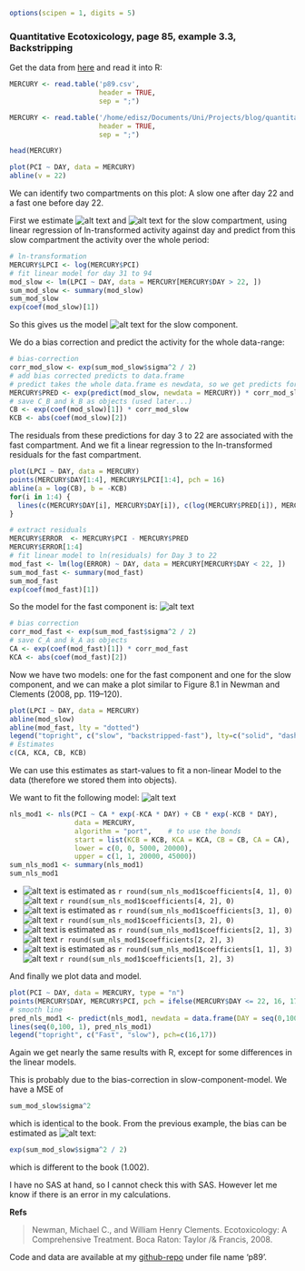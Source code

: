 
```r
options(scipen = 1, digits = 5)
```


### Quantitative Ecotoxicology, page 85, example 3.3, Backstripping

Get the data from [here](https://raw.github.com/EDiLD/r-ed/master/quantitative_ecotoxicology/data/p89.csv) and read it into R:

```r
MERCURY <- read.table('p89.csv', 
                      header = TRUE, 
                      sep = ";")
```
```r
MERCURY <- read.table('/home/edisz/Documents/Uni/Projects/blog/quantitative_ecotoxicology/data/p89.csv', 
                      header = TRUE, 
                      sep = ";")
```
```r
head(MERCURY)
```
```r
plot(PCI ~ DAY, data = MERCURY)
abline(v = 22)
```

We can identify two compartments on this plot: A slow one after day 22 and a fast one before day 22.

First we estimate ![alt text](http://chart.apis.google.com/chart?cht=tx&chl=C_B) and ![alt text](http://chart.apis.google.com/chart?cht=tx&chl=k_B) for the slow compartment, using linear regression of ln-transformed activity against day and predict from this slow compartment the activity over the whole period:

```r
# ln-transformation
MERCURY$LPCI <- log(MERCURY$PCI)
# fit linear model for day 31 to 94
mod_slow <- lm(LPCI ~ DAY, data = MERCURY[MERCURY$DAY > 22, ])
sum_mod_slow <- summary(mod_slow)
sum_mod_slow
exp(coef(mod_slow)[1])
```
So this gives us the model ![alt text](http://chart.apis.google.com/chart?cht=tx&chl=C = 12468 e^{-0.0124 * Day}) for the slow component.

We do a bias correction and predict the activity for the whole data-range:
```r
# bias-correction
corr_mod_slow <- exp(sum_mod_slow$sigma^2 / 2) 
# add bias corrected predicts to data.frame
# predict takes the whole data.frame es newdata, so we get predicts for every day.
MERCURY$PRED <- exp(predict(mod_slow, newdata = MERCURY)) * corr_mod_slow
# save C_B and k_B as objects (used later...)
CB <- exp(coef(mod_slow)[1]) * corr_mod_slow
KCB <- abs(coef(mod_slow)[2])
```

The residuals from these predictions for day 3 to 22 are associated with the fast compartment.
And we fit a linear regression to the ln-transformed residuals for the fast compartment.

```r
plot(LPCI ~ DAY, data = MERCURY)
points(MERCURY$DAY[1:4], MERCURY$LPCI[1:4], pch = 16)
abline(a = log(CB), b = -KCB)
for(i in 1:4) {
  lines(c(MERCURY$DAY[i], MERCURY$DAY[i]), c(log(MERCURY$PRED[i]), MERCURY$LPCI[i]), lwd = 2)
}
```

```r
# extract residuals
MERCURY$ERROR  <- MERCURY$PCI - MERCURY$PRED
MERCURY$ERROR[1:4]
# fit linear model to ln(residuals) for Day 3 to 22
mod_fast <- lm(log(ERROR) ~ DAY, data = MERCURY[MERCURY$DAY < 22, ])
sum_mod_fast <- summary(mod_fast)
sum_mod_fast
exp(coef(mod_fast)[1])
```

So the model for the fast component is: ![alt text](http://chart.apis.google.com/chart?cht=tx&chl=C = 36171 e^{-0.297 * Day})

```r
# bias correction
corr_mod_fast <- exp(sum_mod_fast$sigma^2 / 2) 
# save C_A and k_A as objects
CA <- exp(coef(mod_fast)[1]) * corr_mod_fast
KCA <- abs(coef(mod_fast)[2])
```


Now we have two models: one for the fast component and one for the slow component, and we can make a plot similar to Figure 8.1 in Newman and Clements (2008, pp. 119–120). 

```r
plot(LPCI ~ DAY, data = MERCURY)
abline(mod_slow)
abline(mod_fast, lty = "dotted")
legend("topright", c("slow", "backstripped-fast"), lty=c("solid", "dashed"), cex = 0.8)
# Estimates
c(CA, KCA, CB, KCB)

```

We can use this estimates as start-values to fit a non-linear Model to the data (therefore we stored them into objects).

We want to fit the following model:
![alt text](http://chart.apis.google.com/chart?cht=tx&chl=C=C_A * e^{-k_A*Day}%2BC_B e^{-k_B*Day})

```r
nls_mod1 <- nls(PCI ~ CA * exp(-KCA * DAY) + CB * exp(-KCB * DAY), 
                data = MERCURY, 
                algorithm = "port",    # to use the bonds
                start = list(KCB = KCB, KCA = KCA, CB = CB, CA = CA),
                lower = c(0, 0, 5000, 20000), 
                upper = c(1, 1, 20000, 45000))
sum_nls_mod1 <- summary(nls_mod1)
sum_nls_mod1
```
* ![alt text](http://chart.apis.google.com/chart?cht=tx&chl=C_A) is estimated as `r round(sum_nls_mod1$coefficients[4, 1], 0)` ![alt text](http://chart.apis.google.com/chart?cht=tx&chl=\\pm) `r round(sum_nls_mod1$coefficients[4, 2], 0)`
* ![alt text](http://chart.apis.google.com/chart?cht=tx&chl=C_B) is estimated as `r round(sum_nls_mod1$coefficients[3, 1], 0)` ![alt text](http://chart.apis.google.com/chart?cht=tx&chl=\\pm) `r round(sum_nls_mod1$coefficients[3, 2], 0)`
* ![alt text](http://chart.apis.google.com/chart?cht=tx&chl=k_A) is estimated as `r round(sum_nls_mod1$coefficients[2, 1], 3)` ![alt text](http://chart.apis.google.com/chart?cht=tx&chl=\\pm) `r round(sum_nls_mod1$coefficients[2, 2], 3)`
* ![alt text](http://chart.apis.google.com/chart?cht=tx&chl=k_A) is estimated as `r round(sum_nls_mod1$coefficients[1, 1], 3)` ![alt text](http://chart.apis.google.com/chart?cht=tx&chl=\\pm) `r round(sum_nls_mod1$coefficients[1, 2], 3)`


And finally we plot data and model.
```r
plot(PCI ~ DAY, data = MERCURY, type = "n")
points(MERCURY$DAY, MERCURY$PCI, pch = ifelse(MERCURY$DAY <= 22, 16, 17))
# smooth line
pred_nls_mod1 <- predict(nls_mod1, newdata = data.frame(DAY = seq(0,100, 1)))
lines(seq(0,100, 1), pred_nls_mod1)
legend("topright", c("Fast", "slow"), pch=c(16,17))
```


Again we get nearly the same results with R, except for some differences in the linear models.

This is probably due to the bias-correction in slow-component-model.
We have a MSE of
```r
sum_mod_slow$sigma^2
```
which is identical to the book. From the previous example, the bias can be estimated as
![alt text](http://chart.apis.google.com/chart?cht=tx&chl=e^{MSE/2}):
```r
exp(sum_mod_slow$sigma^2 / 2)
```
which is different to the book (1.002).


I have no SAS at hand, so I cannot check this with SAS. However let me know if there is an error
in my calculations.


**Refs**

> Newman, Michael C., and William Henry Clements. Ecotoxicology: A Comprehensive Treatment. Boca Raton: Taylor /& Francis, 2008. 



Code and data are available at my [github-repo](https://github.com/EDiLD/r-ed/tree/master/quantitative_ecotoxicology) under file name 'p89'.